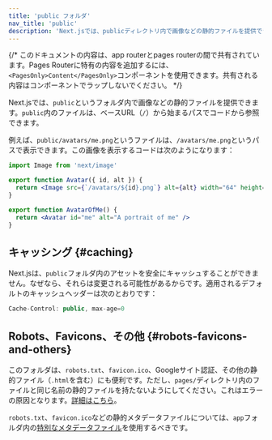 ```yaml
---
title: 'public フォルダ'
nav_title: 'public'
description: 'Next.jsでは、publicディレクトリ内で画像などの静的ファイルを提供できます。ここでその仕組みを学べます。'
---
```


{/* このドキュメントの内容は、app routerとpages routerの間で共有されています。Pages Routerに特有の内容を追加するには、`<PagesOnly>Content</PagesOnly>`コンポーネントを使用できます。共有される内容はコンポーネントでラップしないでください。 */}

Next.jsでは、`public`というフォルダ内で画像などの静的ファイルを提供できます。`public`内のファイルは、ベースURL（`/`）から始まるパスでコードから参照できます。

例えば、`public/avatars/me.png`というファイルは、`/avatars/me.png`というパスで表示できます。この画像を表示するコードは次のようになります：

```jsx title="avatar.js"
import Image from 'next/image'

export function Avatar({ id, alt }) {
  return <Image src={`/avatars/${id}.png`} alt={alt} width="64" height="64" />
}

export function AvatarOfMe() {
  return <Avatar id="me" alt="A portrait of me" />
}
```

## キャッシング {#caching}

Next.jsは、`public`フォルダ内のアセットを安全にキャッシュすることができません。なぜなら、それらは変更される可能性があるからです。適用されるデフォルトのキャッシュヘッダーは次のとおりです：

```jsx
Cache-Control: public, max-age=0
```

## Robots、Favicons、その他 {#robots-favicons-and-others}

<PagesOnly>

このフォルダは、`robots.txt`、`favicon.ico`、Googleサイト認証、その他の静的ファイル（`.html`を含む）にも便利です。ただし、`pages/`ディレクトリ内のファイルと同じ名前の静的ファイルを持たないようにしてください。これはエラーの原因となります。[詳細はこちら](https://nextjs.org/docs/messages/conflicting-public-file-page)。

</PagesOnly>

<AppOnly>

`robots.txt`、`favicon.ico`などの静的メタデータファイルについては、`app`フォルダ内の[特別なメタデータファイル](/docs/app/api-reference/file-conventions/metadata)を使用するべきです。

</AppOnly>
